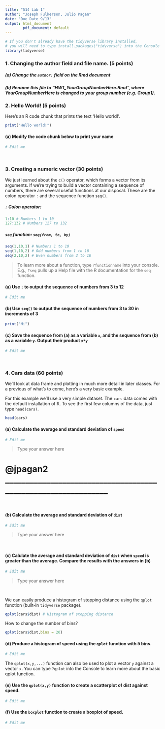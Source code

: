 ```yaml
---
title: "514 Lab 1"
author: "Joseph Fulkerson, Julio Pagan"
date: "Due Date 9/13"
output: html_document
        pdf_document: default
---
```


```r
# If you don't already have the tidyverse library installed,
# you will need to type install.packages("tidyverse") into the Console
library(tidyverse) 
```

### 1. Changing the author field and file name. (5 points)

##### (a) Change the `author:` field on the Rmd document 

##### (b) Rename this file to "HW1_YourGroupNumberHere.Rmd", where YourGroupNumberHere is changed to your group number (e.g. Group1).

### 2.  Hello World! (5 points)

Here's an R code chunk that prints the text 'Hello world!'.

```r
print("Hello world!")
```

#### (a) Modify the code chunk below to print your name
```r
# Edit me
```

<br>

### 3.  Creating a numeric vector (30 points)
We just learned about the `c()` operator, which forms a vector from its arguments.  If we're trying to build a vector containing a sequence of numbers, there are several useful functions at our disposal.  These are the colon operator `:` and the sequence function `seq()`.

##### `:` Colon operator: 
```r
1:10 # Numbers 1 to 10
127:132 # Numbers 127 to 132
```

##### `seq` function: `seq(from, to, by)`
```r
seq(1,10,1) # Numbers 1 to 10
seq(1,10,2) # Odd numbers from 1 to 10
seq(2,10,2) # Even numbers from 2 to 10
```

> To learn more about a function, type `?functionname` into your console.  E.g., `?seq` pulls up a Help file with the R documentation for the `seq` function.

#### (a) Use `:` to output the sequence of numbers from 3 to 12
```r
# Edit me
```

#### (b) Use `seq()` to output the sequence of numbers from 3 to 30 in increments of 3
```r
print("Hi")
```

#### (c) Save the sequence from (a) as a variable `x`, and the sequence from (b) as a variable `y`.  Output their product `x*y`
```r
# Edit me
```

<br>

### 4. Cars data (60 points)

We'll look at data frame and plotting in much more detail in later classes.  For a previous of what's to come, here's a very basic example.

For this example we'll use a very simple dataset.  The `cars` data comes with the default installation of R.  To see the first few columns of the data, just type `head(cars)`.

```r
head(cars)
```

#### (a) Calculate the average and standard deviation of `speed` 

```r
# Edit me
```

> Type your answer here

# @jpagan2 ______________________________________________________________
<br> 

#### (b) Calculate the average and standard deviation of `dist` 

```r
# Edit me
```

> Type your answer here

<br> 

#### (c) Calulate the average and standard deviation of `dist` when `speed`  is greater than the average. Compare the results with the answers in (b)

```r
# Edit me
```

> Type your answer here

<br> 

We can easily produce a histogram of stopping distance using the `qplot` function (built-in `tidyverse` package).

```r
qplot(cars$dist) # Histogram of stopping distance
```

How to change the number of bins?

```r
qplot(cars$dist,bins = 20)
```


#### (d) Produce a histogram of speed using the `qplot` function with **5 bins**.

```r
# Edit me
```

The `qplot(x,y,...)` function can also be used to plot a vector `y` against a vector `x`.  You can type `?qplot` into the Console to learn more about the basic qplot function. 

#### (e) Use the `qplot(x,y)` function to create a scatterplot of dist against speed.

```r
# Edit me
```

#### (f) Use the `boxplot` function to create a boxplot of speed.

```r
# Edit me
```

